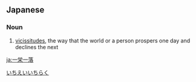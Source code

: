 ==Japanese==
{{ja-kanjitab|いち|えい|いち|らく|yomi=on}}

===Noun===
{{ja-noun|いち.えい.いち.らく}}

# [[vicissitudes]], the way that the world or a person prospers one day and declines the next

[[Category:Yojijukugo|いちえいいちらく]]

[[ja:一栄一落]]